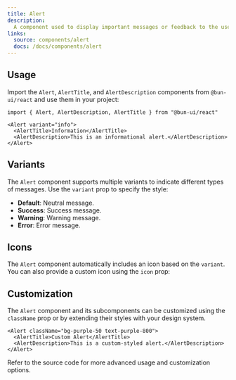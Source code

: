 ```yaml
---
title: Alert
description:
  A component used to display important messages or feedback to the user.
links:
  source: components/alert
  docs: /docs/components/alert
---
```


<ComponentPreview name="alert-basic" />

## Usage

Import the `Alert`, `AlertTitle`, and `AlertDescription` components from
`@bun-ui/react` and use them in your project:

```tsx
import { Alert, AlertDescription, AlertTitle } from "@bun-ui/react"
```

```tsx
<Alert variant="info">
  <AlertTitle>Information</AlertTitle>
  <AlertDescription>This is an informational alert.</AlertDescription>
</Alert>
```

## Variants

The `Alert` component supports multiple variants to indicate different types of
messages. Use the `variant` prop to specify the style:

- **Default**: Neutral message.
- **Success**: Success message.
- **Warning**: Warning message.
- **Error**: Error message.

<ComponentPreview name="alert-variants" />

## Icons

The `Alert` component automatically includes an icon based on the `variant`. You
can also provide a custom icon using the `icon` prop:

<ComponentPreview name="alert-icon" />

## Customization

The `Alert` component and its subcomponents can be customized using the
`className` prop or by extending their styles with your design system.

```tsx
<Alert className="bg-purple-50 text-purple-800">
  <AlertTitle>Custom Alert</AlertTitle>
  <AlertDescription>This is a custom-styled alert.</AlertDescription>
</Alert>
```

Refer to the source code for more advanced usage and customization options.
